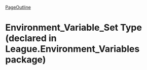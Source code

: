 [[PageOutline]]

= Environment_Variable_Set Type (declared in League.Environment_Variables package) =



